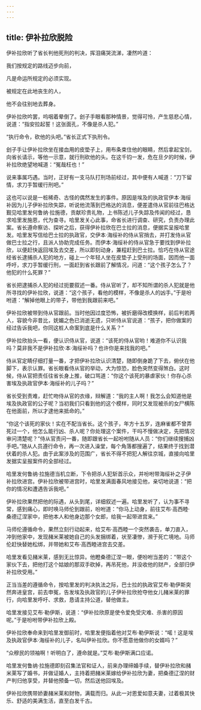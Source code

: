 ```yaml
---
---
---
```

title: 伊补拉欣脱险
---




伊补拉欣听了省长判他死刑的判决，挥泪痛哭流涕，凄然吟道：

我们按规定的路线迈步向前，

凡是命运所规定的必须实现。

被规定在此地丧生的人，

他不会往别地去葬身。

伊补拉欣吟罢，呜咽着晕倒了。刽子手眼看那种情景，觉得可怜，产生慈悲心情，说道：“指安拉起誓！这张面孔，不像是杀人犯。”

“执行命令，砍他的头吧。”省长正式下执刑令。

刽子手让伊补拉欣坐在接血用的皮垫子上，用布条束住他的眼睛，然后拿起宝剑，向省长请示，等他一示意，就行刑砍他的头。在这千钧一发，危在旦夕的时候，伊补拉欣绝望地喊道：“冤哉枉也！”

说来事属巧遇。当时，正好有一支马队打刑场前经过，其中便有人喊道：“刀下留情，求刀手暂缓行刑吧。”

这也可以说是一桩稀奇、古怪的偶然发生的事件。原因是埃及的执政官伊本·海绥补因为儿子伊补拉欣失踪，听说他流落到巴格达的消息，便差遣侍从官前往巴格达觐见哈里发何鲁纳·拉施德，贡献珍贵礼物，上书陈述儿子失踪及传闻的经过，恳求哈里发施恩，代为查寻。哈里发关心此事，命省长进行调查、研究，负责办理此案。省长遵命察访、探听之后，获得伊补拉欣在巴士拉的消息，便据实呈报哈里发。哈里发写信给巴士拉的执政官，交伊本·海绥补的侍从官捎去，并打发侍从官做巴士拉之行，且派人协助完成任务。而伊本·海绥补的侍从官急于要找到伊补拉欣，以便赶快返回埃及去交差，所以即刻动身，兼程赶到巴士拉。恰巧在侍从官途经省长逮捕杀人犯的地方，碰上一个年轻人坐在皮垫子上受刑的场面，因而他一面呼吁，求刀手暂缓行刑，一面赶到省长跟前了解情况，问道：“这个孩子怎么了？他犯的什么死罪？”

省长把逮捕杀人犯的经过扼要叙述一番。侍从官听了，却不知所谓的杀人犯就是他所寻找的伊补拉欣，说道：“这个孩子，看他的模样，不像是杀人的凶手。”于是吩咐道：“解掉他眼上的带子，带他到我跟前来吧。”

伊补拉欣被带到侍从官跟前。当时他因过度恐怖，被折磨得改模换样，前后判若两人，容貌今非昔比，妩媚之色已消逝无遗，只听侍从官说道：“孩子，把你做案的经过告诉我吧，你同这桩人命案到底是什么关系？”

伊补拉欣抬头一看，便认识侍从官，说道：“该死的侍从官哟！难道你不认识我吗？莫非我不是伊补拉欣·本·海绥补吗？也许你是来找我的吧。”

侍从官定睛仔细打量一番，才把伊补拉欣认识清楚，随即倒身跪了下去，俯伏在他脚下，表示认罪。省长眼看侍从官的举动，大为惊恐，脸色突然变得煞白。这时候，侍从官把责任往省长身上推，破口骂道：“你这个该死的暴虐家伙！你存心杀害埃及执政官伊本·海绥补的儿子吗？”

省长受到责难，赶忙吻侍从官的衣缘，辩解道：“我的主人啊！我怎么会知道他是埃及执政官的公子呢？当初我们只看到他的这个模样，同时又发现被杀的女尸横陈在他面前，所以才逮他来抵命的。”

“你这个该死的家伙！实在不配当省长。这个孩子，年方十五岁，连麻雀都不曾弄死过一个，他怎么能行凶、杀人呢？你处理这个案件，干吗不慢做决定，先把情况审问清楚呢？”侍从官责问一番，随即跟省长一起吩咐随从人员：“你们继续搜捕凶手吧。”随从人员遵行命令，再一次进入澡堂，每个角落都搜遍了，结果终于找到潜伏着的杀人犯。由于此案涉及的范围广，省长不得不把犯人解往京城，直接向哈里发据实呈报案件的全部经过。

哈里发何鲁纳·拉施德当机立断，下令把杀人犯斩首示众，并吩咐带海绥补之子伊补拉欣进宫。伊补拉欣被带进宫时，哈里发满面春风地接见他，亲切地说道：“把你的情况和遭遇告诉我吧。”

伊补拉欣果然把他的际遇，从头到尾，详细叙述一遍。哈里发听了，认为事不寻常，感到痛心，即时唤马师伦到跟前，吩咐道：“你马上动身，前往艾布·高西睦·桑德辽涅家中，把他本人和他身边那个女郎，给我一起带进宫来。”

马师伦遵循命令，果然立刻行动起来，给艾布·高西睦一个突然袭击，单刀直入，冲到他家中，发现赭米莱被她自己的头发捆绑着，状至凄惨，濒于死亡境地。马师伦赶快替她松绑，并带她和艾布·高西睦进宫去交差。

哈里发看见赭米莱，感到无比惊异。他瞪桑德辽涅一眼，便吩咐当差的：“带这个家伙下去，把他打这个姑娘的那双手砍掉，再吊死他，并没收他的财产，全部归伊补拉欣受用。”

正当当差的遵循命令，按哈里发的判决执法之际，巴士拉的执政官艾布·勒伊斯突然奔进皇宫，前去申冤，告发埃及执政官的儿子伊补拉欣抢夺他女儿赭米莱的罪行，向哈里发呼吁、求救，恳请主持公道，替他做主。

哈里发接见艾布·勒伊斯，说道：“伊补拉欣原是使令爱免受灾难、杀害的原因呢。”于是吩咐带伊补拉欣上殿。

伊补拉欣奉命来到哈里发御前时，哈里发便指着他对艾布·勒伊斯说：“喏！这是埃及执政官伊本·海绥补的儿子，名叫伊补拉欣。你不愿意他做你的女婿吗？”

“众穆民的领袖啊！听明白了，遵命就是。”艾布·勒伊斯满口应诺。

哈里发何鲁纳·拉施德即刻召集法官和证人，前来办理缔婚手续，替伊补拉欣和赭米莱写了婚书，并做证婚人，主持着把赭米莱嫁给伊补拉欣为妻，把桑德辽涅的财产判归他享受，并替他预备一切，然后送他回埃及。

伊补拉欣携带娇妻赭米莱和财物，满载而归。从此一对恩爱如意夫妻，过着极其快乐、舒适的美满生活，直至白发千古。